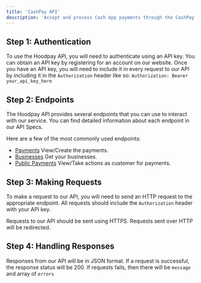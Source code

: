```yaml
---
title: 'CashPay API'
description: 'Accept and process Cash App payments through the CashPay API'
---
```


## Step 1: Authentication

To use the Hoodpay API, you will need to authenticate using an API key. You can obtain an API key by registering for an account on our website. Once you have an API key, you will need to include it in every request to our API by including it in the `Authorization` header like so: `Authorization: Bearer your_api_key_here`

## Step 2: Endpoints

The Hoodpay API provides several endpoints that you can use to interact with our service. You can find detailed information about each endpoint in our API Specs.

Here are a few of the most commonly used endpoints:

- [Payments](https://docs.cashpay.space/api-reference/payments) View/Create the payments.
- [Businesses](https://docs.cashpay.space/api-reference/businesses) Get your businesses.
- [Public Payments](https://docs.cashpay.space/api-reference/public-payments) View/Take actions as customer for payments.

## Step 3: Making Requests

To make a request to our API, you will need to send an HTTP request to the appropriate endpoint. All requests should include the `Authorization` header with your API key.

Requests to our API should be sent using HTTPS. Requests sent over HTTP will be redirected.

## Step 4: Handling Responses

Responses from our API will be in JSON format. If a request is successful, the response status will be 200. If requests fails, then there will be `message` and array of `errors`